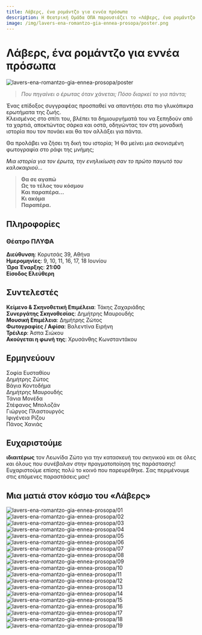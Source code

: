 ```yaml
---
title: Λάβερς, ένα ρομάντζο για εννέα πρόσωπα
description: Η Θεατρική Ομάδα ΟΠΑ παρουσιάζει το «Λάβερς, ένα ρομάντζο για εννέα πρόσωπα», μια σύγχρονη παράσταση για τον έρωτα, τη μνήμη, την ενηλικίωση και τις ιστορίες που μας αλλάζουν. Κείμενο & σκηνοθετική επιμέλεια - Τάκης Ζαχαριάδης. Παίζουν οι Σοφία Ευσταθίου, Δημήτρης Ζώτος, Βάγια Κοντοδήμα, Δημήτρης Μαυρουδής, Τάνια Μονέδα, Στέφανος Μπολοζάν, Γιώργος Πλαστουργός, Ιφιγένεια Ρίζου, Πάνος Χανιάς.
image: /img/lavers-ena-romantzo-gia-ennea-prosopa/poster.png
---
```



# Λάβερς, ένα ρομάντζο για εννέα πρόσωπα  

![lavers-ena-romantzo-gia-ennea-prosopa/poster](/img/lavers-ena-romantzo-gia-ennea-prosopa/poster.png)

> _Που πηγαίνει ο έρωτας όταν χάνεται; Πόσο διαρκεί το για πάντα;_

<ResponsiveYouTube videoId="fbDDkCIFrOo" />

Ένας επίδοξος συγγραφέας προσπαθεί να απαντήσει στα πιο γλυκόπικρα ερωτήματα της ζωής.  
Κλεισμένος στο σπίτι του, βλέπει τα δημιουργήματά του να ξεπηδούν από τα χαρτιά, αποκτώντας σάρκα και οστά, οδηγώντας τον στη μοναδική ιστορία που τον πονάει και θα τον αλλάξει για πάντα.

Θα προλάβει να ζήσει τη δική του ιστορία; Ή θα μείνει μια σκονισμένη φωτογραφία στο ράφι της μνήμης;

_Μια ιστορία για τον έρωτα, την ενηλικίωση σαν το πρώτο παγωτό του καλοκαιριού..._

> **Θα σε αγαπώ  
> Ως το τέλος του κόσμου  
> Και παραπέρα...  
> Κι ακόμα  
> Παραπέρα.**

## Πληροφορίες
### Θέατρο ΠΛΥΦΑ  
**Διεύθυνση**: Κορυτσάς 39, Αθήνα   
**Ημερομηνίες**: 9, 10, 11, 16, 17, 18 Ιουνίου  
**Ώρα Έναρξης**: **21:00**  
**Είσοδος Ελεύθερη**  
<GoogleMapEmbed src="https://www.google.com/maps/embed?pb=!1m14!1m8!1m3!1d1572.3371608939754!2d23.7094516!3d37.9847291!3m2!1i1024!2i768!4f13.1!3m3!1m2!1s0x14a1bd9e4f46f5c1%3A0xc2ccc7121e96cfd6!2zzqDOm86lzqbOkQ!5e0!3m2!1sel!2sca!4v1748905820765!5m2!1sel!2sca"/>

## Συντελεστές  
**Κείμενο & Σκηνοθετική Επιμέλεια**: Τάκης Ζαχαριάδης  
**Συνεργάτης Σκηνοθεσίας**: Δημήτρης Μαυρουδής  
**Μουσική Επιμέλεια**: Δημήτρης Ζώτος  
**Φωτογραφίες / Αφίσα**: Βαλεντίνα Ειρήνη  
**Τρέιλερ**: Άσπα Σιώκου  
**Ακούγεται η φωνή της**: Χρυσάνθης Κωνσταντάκου

## Ερμηνεύουν  
Σοφία Ευσταθίου  
Δημήτρης Ζώτος  
Βάγια Κοντοδήμα  
Δημήτρης Μαυρουδής  
Τάνια Μονέδα  
Στέφανος Μπολοζάν  
Γιώργος Πλαστουργός  
Ιφιγένεια Ρίζου  
Πάνος Χανιάς  

## Ευχαριστούμε
**ιδιαιτέρως** τον Λεωνίδα Ζώτο για την κατασκευή του σκηνικού και σε όλες και όλους που συνέβαλαν στην πραγματοποίηση της παράστασης! Ευχαριστούμε επίσης πολύ το κοινό που παρευρέθηκε. Σας περιμένουμε στις επόμενες παραστάσεις μας!

## Μια ματιά στον κόσμο του «Λάβερς»
![lavers-ena-romantzo-gia-ennea-prosopa/01](/img/lavers-ena-romantzo-gia-ennea-prosopa/01.png)  
![lavers-ena-romantzo-gia-ennea-prosopa/02](/img/lavers-ena-romantzo-gia-ennea-prosopa/02.png)  
![lavers-ena-romantzo-gia-ennea-prosopa/03](/img/lavers-ena-romantzo-gia-ennea-prosopa/03.png)  
![lavers-ena-romantzo-gia-ennea-prosopa/04](/img/lavers-ena-romantzo-gia-ennea-prosopa/04.png)  
![lavers-ena-romantzo-gia-ennea-prosopa/05](/img/lavers-ena-romantzo-gia-ennea-prosopa/05.png)  
![lavers-ena-romantzo-gia-ennea-prosopa/06](/img/lavers-ena-romantzo-gia-ennea-prosopa/06.png)  
![lavers-ena-romantzo-gia-ennea-prosopa/07](/img/lavers-ena-romantzo-gia-ennea-prosopa/07.png)  
![lavers-ena-romantzo-gia-ennea-prosopa/08](/img/lavers-ena-romantzo-gia-ennea-prosopa/08.png)  
![lavers-ena-romantzo-gia-ennea-prosopa/09](/img/lavers-ena-romantzo-gia-ennea-prosopa/09.png)  
![lavers-ena-romantzo-gia-ennea-prosopa/10](/img/lavers-ena-romantzo-gia-ennea-prosopa/10.png)  
![lavers-ena-romantzo-gia-ennea-prosopa/11](/img/lavers-ena-romantzo-gia-ennea-prosopa/11.png)  
![lavers-ena-romantzo-gia-ennea-prosopa/12](/img/lavers-ena-romantzo-gia-ennea-prosopa/12.png)  
![lavers-ena-romantzo-gia-ennea-prosopa/13](/img/lavers-ena-romantzo-gia-ennea-prosopa/13.png)  
![lavers-ena-romantzo-gia-ennea-prosopa/14](/img/lavers-ena-romantzo-gia-ennea-prosopa/14.png)  
![lavers-ena-romantzo-gia-ennea-prosopa/15](/img/lavers-ena-romantzo-gia-ennea-prosopa/15.png)  
![lavers-ena-romantzo-gia-ennea-prosopa/16](/img/lavers-ena-romantzo-gia-ennea-prosopa/16.png)  
![lavers-ena-romantzo-gia-ennea-prosopa/17](/img/lavers-ena-romantzo-gia-ennea-prosopa/17.png)  
![lavers-ena-romantzo-gia-ennea-prosopa/18](/img/lavers-ena-romantzo-gia-ennea-prosopa/18.png)  
![lavers-ena-romantzo-gia-ennea-prosopa/19](/img/lavers-ena-romantzo-gia-ennea-prosopa/19.png)  
